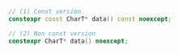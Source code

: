 ```cpp
// (1) Const version
constexpr const CharT* data() const noexcept;

// (2) Non const version
constexpr CharT* data() noexcept;
```

